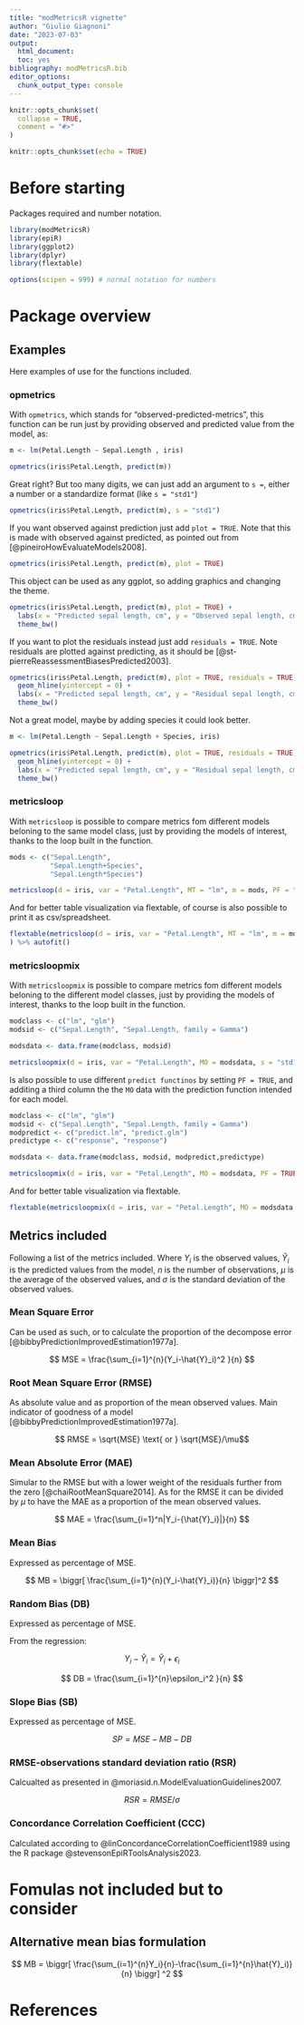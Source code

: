 ```yaml
---
title: "modMetricsR vignette"
author: "Giulio Giagnoni"
date: "2023-07-03"
output: 
  html_document:
  toc: yes
bibliography: modMetricsR.bib
editor_options: 
  chunk_output_type: console
---
```


```r
knitr::opts_chunk$set(
  collapse = TRUE,
  comment = "#>"
)
```

```r
knitr::opts_chunk$set(echo = TRUE)
```


# Before starting

Packages required and number notation.

```r
library(modMetricsR)
library(epiR)
library(ggplot2) 
library(dplyr)
library(flextable)

options(scipen = 999) # normal notation for numbers
```

# Package overview

## Examples

Here examples of use for the functions included.

### opmetrics

With `opmetrics`, which stands for "observed-predicted-metrics", this function can be run just by providing observed and predicted value from the model, as:

```r
m <- lm(Petal.Length ~ Sepal.Length , iris)

opmetrics(iris$Petal.Length, predict(m))
```

Great right? But too many digits, we can just add an argument to `s = `, either a number or a standardize format (like `s = "std1"`)

```r
opmetrics(iris$Petal.Length, predict(m), s = "std1")
```

If you want observed against prediction just add `plot = TRUE`.
Note that this is made with observed against predicted, as pointed out from [@pineiroHowEvaluateModels2008].

```r
opmetrics(iris$Petal.Length, predict(m), plot = TRUE)
```

This object can be used as any ggplot, so adding graphics and changing the theme.

```r
opmetrics(iris$Petal.Length, predict(m), plot = TRUE) +
  labs(x = "Predicted sepal length, cm", y = "Observed sepal length, cm") +
  theme_bw()
```

If you want to plot the residuals instead just add `residuals = TRUE`.
Note residuals are plotted against predicting, as it should be [@st-pierreReassessmentBiasesPredicted2003].

```r
opmetrics(iris$Petal.Length, predict(m), plot = TRUE, residuals = TRUE) +
  geom_hline(yintercept = 0) +
  labs(x = "Predicted sepal length, cm", y = "Residual sepal length, cm") +
  theme_bw()
```

Not a great model, maybe by adding species it could look better.

```r
m <- lm(Petal.Length ~ Sepal.Length + Species, iris)

opmetrics(iris$Petal.Length, predict(m), plot = TRUE, residuals = TRUE) +
  geom_hline(yintercept = 0) +
  labs(x = "Predicted sepal length, cm", y = "Residual sepal length, cm") +
  theme_bw()
```

### metricsloop

With `metricsloop` is possible to compare metrics fom different models beloning to the same model class, just by providing the models of interest, thanks to the loop built in the function.

```r
mods <- c("Sepal.Length",
          "Sepal.Length+Species",
          "Sepal.Length*Species")

metricsloop(d = iris, var = "Petal.Length", MT = "lm", m = mods, PF = "predict", s = "std1")
```

And for better table visualization via flextable, of course is also possible to print it as csv/spreadsheet.

```r
flextable(metricsloop(d = iris, var = "Petal.Length", MT = "lm", m = mods, PF = "predict", s = "std1")
) %>% autofit()
```


### metricsloopmix

With `metricsloopmix` is possible to compare metrics fom different models beloning to the different model classes, just by providing the models of interest, thanks to the loop built in the function.

```r
modclass <- c("lm", "glm")
modsid <- c("Sepal.Length", "Sepal.Length, family = Gamma")

modsdata <- data.frame(modclass, modsid)

metricsloopmix(d = iris, var = "Petal.Length", MO = modsdata, s = "std1")
```

Is also possible to use different `predict functinos` by setting `PF = TRUE`, and additing a third column the the `MO` data with the prediction function intended for each model.

```r
modclass <- c("lm", "glm")
modsid <- c("Sepal.Length", "Sepal.Length, family = Gamma")
modpredict <- c("predict.lm", "predict.glm")
predictype <- c("response", "response")

modsdata <- data.frame(modclass, modsid, modpredict,predictype)

metricsloopmix(d = iris, var = "Petal.Length", MO = modsdata, PF = TRUE, s = "std1")
```

And for better table visualization via flextable.

```r
flextable(metricsloopmix(d = iris, var = "Petal.Length", MO = modsdata, PF = TRUE, s = "std1")) %>% autofit()
```


## Metrics included

Following a list of the metrics included. Where ${Y}_i$ is the observed values, $\hat{Y}_i$ is the predicted values from the model, $n$ is the number of observations, $\mu$ is the average of the observed values, and $\sigma$ is the standard deviation of the observed values.


### Mean Square Error {-}
Can be used as such, or to calculate the proportion of the decompose error [@bibbyPredictionImprovedEstimation1977a].

$$ MSE = \frac{\sum_{i=1}^{n}(Y_i-\hat{Y}_i)^2 }{n} $$


### Root Mean Square Error (RMSE) {-}
As absolute value and as proportion of the mean observed values. Main indicator of goodness of a model [@bibbyPredictionImprovedEstimation1977a].

$$ RMSE = \sqrt{MSE} \text{ or } \sqrt{MSE}/\mu$$

### Mean Absolute Error (MAE) {-}

Simular to the RMSE but with a lower weight of the residuals further from the zero [@chaiRootMeanSquare2014]. As for the RMSE it can be divided by $\mu$ to have the MAE as a proportion of the mean observed values. 

$$ MAE = \frac{\sum_{i=1}^n|Y_i-{\hat{Y}_i}|}{n} $$

### Mean Bias {-}
Expressed as percentage of MSE.

$$ MB = \biggr[  \frac{\sum_{i=1}^{n}(Y_i-\hat{Y}_i)}{n} \biggr]^2 $$

### Random Bias (DB) {-}
Expressed as percentage of MSE. 

From the regression:

$$ Y_i - \hat{Y}_i = \hat{Y}_i + \epsilon_i $$


$$ DB = \frac{\sum_{i=1}^{n}\epsilon_i^2 }{n} $$

### Slope Bias (SB) {-}
Expressed as percentage of MSE.

$$ SP = MSE - MB - DB $$

### RMSE-observations standard deviation ratio (RSR) {-}
Calcualted as presented in @moriasid.n.ModelEvaluationGuidelines2007.

$$ RSR = RMSE/\sigma $$


### Concordance Correlation Coefficient (CCC) {-}
Calculated according to @linConcordanceCorrelationCoefficient1989 using the R package @stevensonEpiRToolsAnalysis2023.


# Fomulas not included but to consider  {.hidden .unlisted}

## Alternative mean bias formulation

$$ MB =  \biggr[ \frac{\sum_{i=1}^{n}Y_i}{n}-\frac{\sum_{i=1}^{n}\hat{Y}_i)}{n}  \biggr] ^2 $$

# References

